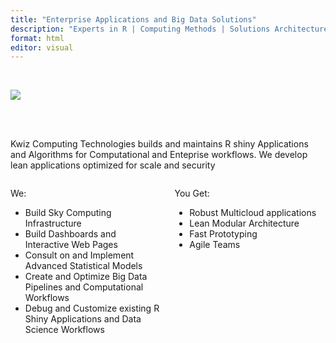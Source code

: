 ```yaml
---
title: "Enterprise Applications and Big Data Solutions"
description: "Experts in R | Computing Methods | Solutions Architecture"
format: html
editor: visual
---
```


::: rows
::: row
<br> </br1>

![](images/Kwiz%20White%20logo%202400x1800-3-4.jpg)

<br> </br1> <br> </br1>

Kwiz Computing Technologies builds and maintains R shiny Applications and Algorithms for Computational and Enteprise workflows. We develop lean applications optimized for scale and security
:::

::: row
:::

::: row
::: columns
::: {.column width="50%"}
We:

<div>

<ul>

<li>Build Sky Computing Infrastructure</li>

<li>Build Dashboards and Interactive Web Pages</li>

<li>Consult on and Implement Advanced Statistical Models</li>

<li>Create and Optimize Big Data Pipelines and Computational Workflows</li>

<li>Debug and Customize existing R Shiny Applications and Data Science Workflows</li>

</ul>

</div>
:::

::: {.column width="50%"}
You Get:

<div>

<ul>

<li>Robust Multicloud applications</li>

<li>Lean Modular Architecture</li>

<li>Fast Prototyping</li>

<li>Agile Teams</li>

</ul>

</div>
:::
:::
:::
:::
